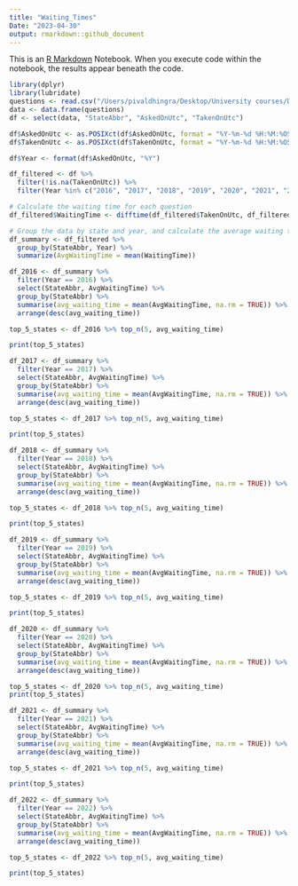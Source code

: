 ```yaml
---
title: "Waiting_Times"
Date: "2023-04-30"
output: rmarkdown::github_document
---
```


This is an [R Markdown](http://rmarkdown.rstudio.com) Notebook. When you execute code within the notebook, the results appear beneath the code. 

```r
library(dplyr)
library(lubridate)
questions <- read.csv("/Users/pivaldhingra/Desktop/University courses/Datafest 2023/DataFest 2023 Data For Distribution-2023-04-19/data/questions.csv")
data <- data.frame(questions)
df <- select(data, "StateAbbr", "AskedOnUtc", "TakenOnUtc")
```

```r

df$AskedOnUtc <- as.POSIXct(df$AskedOnUtc, format = "%Y-%m-%d %H:%M:%OS" )
df$TakenOnUtc <- as.POSIXct(df$TakenOnUtc, format = "%Y-%m-%d %H:%M:%OS")

df$Year <- format(df$AskedOnUtc, "%Y")

df_filtered <- df %>% 
  filter(!is.na(TakenOnUtc)) %>% 
  filter(Year %in% c("2016", "2017", "2018", "2019", "2020", "2021", "2022"))

# Calculate the waiting time for each question
df_filtered$WaitingTime <- difftime(df_filtered$TakenOnUtc, df_filtered$AskedOnUtc, units = "mins")

# Group the data by state and year, and calculate the average waiting time for each group
df_summary <- df_filtered %>% 
  group_by(StateAbbr, Year) %>% 
  summarize(AvgWaitingTime = mean(WaitingTime))

df_2016 <- df_summary %>% 
  filter(Year == 2016) %>% 
  select(StateAbbr, AvgWaitingTime) %>% 
  group_by(StateAbbr) %>% 
  summarise(avg_waiting_time = mean(AvgWaitingTime, na.rm = TRUE)) %>% 
  arrange(desc(avg_waiting_time))

top_5_states <- df_2016 %>% top_n(5, avg_waiting_time)

print(top_5_states)
```

```r
df_2017 <- df_summary %>% 
  filter(Year == 2017) %>% 
  select(StateAbbr, AvgWaitingTime) %>% 
  group_by(StateAbbr) %>% 
  summarise(avg_waiting_time = mean(AvgWaitingTime, na.rm = TRUE)) %>% 
  arrange(desc(avg_waiting_time))

top_5_states <- df_2017 %>% top_n(5, avg_waiting_time)

print(top_5_states)
```

```r
df_2018 <- df_summary %>% 
  filter(Year == 2018) %>% 
  select(StateAbbr, AvgWaitingTime) %>% 
  group_by(StateAbbr) %>% 
  summarise(avg_waiting_time = mean(AvgWaitingTime, na.rm = TRUE)) %>% 
  arrange(desc(avg_waiting_time))

top_5_states <- df_2018 %>% top_n(5, avg_waiting_time)

print(top_5_states)
```

```r
df_2019 <- df_summary %>% 
  filter(Year == 2019) %>% 
  select(StateAbbr, AvgWaitingTime) %>% 
  group_by(StateAbbr) %>% 
  summarise(avg_waiting_time = mean(AvgWaitingTime, na.rm = TRUE)) %>% 
  arrange(desc(avg_waiting_time))

top_5_states <- df_2019 %>% top_n(5, avg_waiting_time)

print(top_5_states)
```

```r
df_2020 <- df_summary %>% 
  filter(Year == 2020) %>% 
  select(StateAbbr, AvgWaitingTime) %>% 
  group_by(StateAbbr) %>% 
  summarise(avg_waiting_time = mean(AvgWaitingTime, na.rm = TRUE)) %>% 
  arrange(desc(avg_waiting_time))

top_5_states <- df_2020 %>% top_n(5, avg_waiting_time)
print(top_5_states)
```

```r
df_2021 <- df_summary %>% 
  filter(Year == 2021) %>% 
  select(StateAbbr, AvgWaitingTime) %>% 
  group_by(StateAbbr) %>% 
  summarise(avg_waiting_time = mean(AvgWaitingTime, na.rm = TRUE)) %>% 
  arrange(desc(avg_waiting_time))

top_5_states <- df_2021 %>% top_n(5, avg_waiting_time)

print(top_5_states)
```

```r
df_2022 <- df_summary %>% 
  filter(Year == 2022) %>% 
  select(StateAbbr, AvgWaitingTime) %>% 
  group_by(StateAbbr) %>% 
  summarise(avg_waiting_time = mean(AvgWaitingTime, na.rm = TRUE)) %>% 
  arrange(desc(avg_waiting_time))

top_5_states <- df_2022 %>% top_n(5, avg_waiting_time)

print(top_5_states)
```


